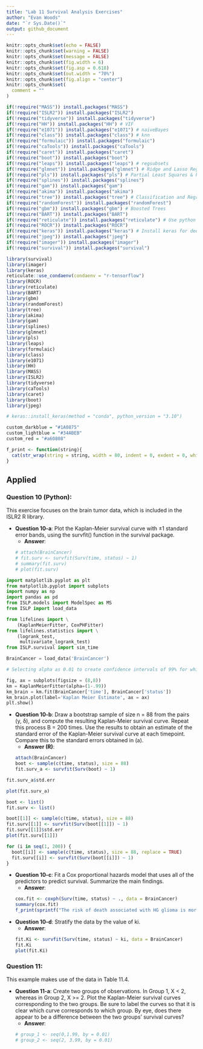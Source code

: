 ```yaml
---
title: "Lab 11 Survival Analysis Exercises"
author: "Evan Woods"
date: "`r Sys.Date()`"
output: github_document
---
```


```r
knitr::opts_chunk$set(echo = FALSE)
knitr::opts_chunk$set(warning = FALSE)
knitr::opts_chunk$set(message = FALSE)
knitr::opts_chunk$set(fig.width = 6)
knitr::opts_chunk$set(fig.asp = 0.618)
knitr::opts_chunk$set(out.width = "70%")
knitr::opts_chunk$set(fig.align = "center")
knitr::opts_chunk$set(
  comment = ""
)
```

```r
if(!require("MASS")) install.packages("MASS")
if(!require("ISLR2")) install.packages("ISLR2")
if(!require("tidyverse")) install.packages("tidyverse")
if(!require("HH")) install.packages("HH") # VIF
if(!require("e1071")) install.packages("e1071") # naiveBayes
if(!require("class")) install.packages("class") # knn
if(!require("formulaic")) install.packages("formulaic")
if(!require("caTools")) install.packages("caTools")
if(!require("caret")) install.packages("caret")
if(!require("boot")) install.packages("boot")
if(!require("leaps")) install.packages("leaps") # regsubsets
if(!require("glmnet")) install.packages("glmnet") # Ridge and Lasso Regression
if(!require("pls")) install.packages("pls") # Partial Least Squares & Principal Component Regression
if(!require("splines")) install.packages("splines")
if(!require("gam")) install.packages("gam")
if(!require("akima")) install.packages("akima")
if(!require("tree")) install.packages("tree") # Classification and Regression Trees
if(!require("randomForest")) install.packages("randomForest")
if(!require("gbm")) install.packages("gbm") # Boosted Trees
if(!require("BART")) install.packages("BART")
if(!require("reticulate")) install.packages("reticulate") # Use python objects in R
if(!require("ROCR")) install.packages("ROCR")
if(!require("keras")) install.packages("keras") # Install keras for deep learning
if(!require("jpeg")) install.packages("jpeg")
if(!require("imager")) install.packages("imager")
if(!require("survival")) install.packages("survival")

library(survival)
library(imager)
library(keras)
reticulate::use_condaenv(condaenv = "r-tensorflow")
library(ROCR)
library(reticulate)
library(BART)
library(gbm)
library(randomForest)
library(tree)
library(akima)
library(gam)
library(splines)
library(glmnet)
library(pls)
library(leaps)
library(formulaic)
library(class)
library(e1071)
library(HH)
library(MASS)
library(ISLR2)
library(tidyverse)
library(caTools)
library(caret)
library(boot)
library(jpeg)
```

```r
# keras::install_keras(method = "conda", python_version = "3.10")
```

```r
custom_darkblue = "#1A0875"
custom_lightblue = "#34ABEB"
custom_red = "#a60808"
```

```r
f_print <- function(string){
  cat(str_wrap(string = string, width = 80, indent = 0, exdent = 0, whitespace_only = TRUE))
}
```

## Applied
### Question 10 (Python):
This exercise focuses on the brain tumor data, which is included in the ISLR2 R library.

* **Question 10-a**: Plot the Kaplan-Meier survival curve with ±1 standard error bands, using the survfit() function in the survival package.
  * **Answer**:
```r
# attach(BrainCancer)
# fit.surv <- survfit(Surv(time, status) ~ 1)
# summary(fit.surv)
# plot(fit.surv)
```

```python
import matplotlib.pyplot as plt
from matplotlib.pyplot import subplots
import numpy as np
import pandas as pd
from ISLP.models import ModelSpec as MS
from ISLP import load_data

from lifelines import \
    (KaplanMeierFitter, CoxPHFitter)
from lifelines.statistics import \
    (logrank_test, 
     multivariate_logrank_test)
from ISLP.survival import sim_time
```

```python
BrainCancer = load_data('BrainCancer')
```

```python
# Selecting alpha as 0.01 to create confidence intervals of 99% for which the standard error of the Kaplan-Meier Survival Curve are closest to 1

fig, ax = subplots(figsize = (8,8))
km = KaplanMeierFitter(alpha=(1-.99))
km_brain = km.fit(BrainCancer['time'], BrainCancer['status'])
km_brain.plot(label='Kaplan Meier Estimate', ax = ax)
plt.show()
```

* **Question 10-b**: Draw a bootstrap sample of size n = 88 from the pairs (y, δ), and compute the resulting Kaplan-Meier survival curve. Repeat this process B = 200 times. Use the results to obtain an estimate of the standard error of the Kaplan-Meier survival curve at each timepoint. Compare this to the standard errors obtained in (a). 
  * **Answer (R)**: 
```r
attach(BrainCancer)
boot <- sample(c(time, status), size = 88)
fit.surv_a <- survfit(Surv(boot) ~ 1)
```

```r
fit.surv_a$std.err
```

```r
plot(fit.surv_a)
```


```r
boot <- list()
fit.surv <- list()
```

```r
boot[[1]] <- sample(c(time, status), size = 88)
fit.surv[[1]] <- survfit(Surv(boot[[1]]) ~ 1)
fit.surv[[1]]$std.err
plot(fit.surv[[1]])
```

```r
for (i in seq(1, 200)) {
  boot[[i]] <- sample(c(time, status), size = 88, replace = TRUE)
  fit.surv[[i]] <- survfit(Surv(boot[[i]]) ~ 1)
}
```


* **Question 10-c**: Fit a Cox proportional hazards model that uses all of the predictors to predict survival. Summarize the main findings. 
  * **Answer**:
```r
cox.fit <- coxph(Surv(time, status) ~ ., data = BrainCancer)
summary(cox.fit)
f_print(sprintf("The risk of death associated with HG glioma is more than 8 times the risk of death associated with meningioma. This is a statistically significant difference. Because the Karnofsky index is negative, there a lower risk of death and greater chance of life expectancy with an increased Karnofsky score."))
```

* **Question 10-d**: Stratify the data by the value of ki. 
  * **Answer**:
```r
fit.Ki <- survfit(Surv(time, status) ~ ki, data = BrainCancer)
fit.Ki
plot(fit.Ki)
```

### Question 11:
This example makes use of the data in Table 11.4.

* **Question 11-a**: Create two groups of observations. In Group 1, X < 2, whereas in Group 2, X >= 2. Plot the Kaplan-Meier survival curves corresponding to the two groups. Be sure to label the curves so that it is clear which curve corresponds to which group. By eye, does there appear to be a difference between the two groups' survival curves?
  * **Answer**:
```r
# group_1 <- seq(0,1.99, by = 0.01)
# group_2 <- seq(2, 3.99, by = 0.01)
```

```r

```





